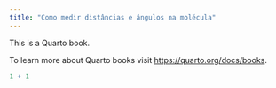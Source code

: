 ```yaml
---
title: "Como medir distâncias e ângulos na molécula"
---
```


This is a Quarto book.

To learn more about Quarto books visit <https://quarto.org/docs/books>.

```r
1 + 1
```
